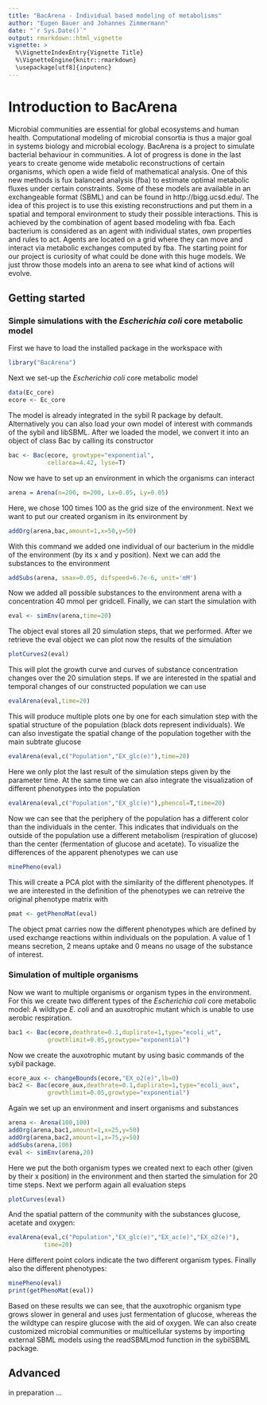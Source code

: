 ```yaml
---
title: "BacArena - Individual based modeling of metabolisms"
author: "Eugen Bauer and Johannes Zimmermann"
date: "`r Sys.Date()`"
output: rmarkdown::html_vignette
vignette: >
  %\VignetteIndexEntry{Vignette Title}
  %\VignetteEngine{knitr::rmarkdown}
  \usepackage[utf8]{inputenc}
---
```


# Introduction to BacArena

Microbial communities are essential for global ecosystems and human health. Computational modeling of microbial consortia is thus a major goal in systems biology and microbial ecology. BacArena is a project to simulate bacterial behaviour in communities. A lot of progress is done in the last years to create genome wide metabolic reconstructions of certain organisms, which open a wide field of mathematical analysis. One of this new methods is  fux balanced analysis (fba) to estimate optimal metabolic  fluxes under certain constraints. Some of these models are available in an exchangeable format (SBML) and can be found in http://bigg.ucsd.edu/. The idea of this project is to use this existing reconstructions and put them in a spatial and temporal environment to study their possible interactions. This is achieved by the combination of agent based modeling with fba. Each bacterium is considered as an agent with individual states, own properties and rules to act. Agents are located on a grid where they can move and interact via metabolic exchanges computed by fba. The starting point for our project is curiosity of what could be done with this huge models. We just throw those models into an arena to see what kind of actions will evolve.

## Getting started

### Simple simulations with the *Escherichia coli* core metabolic model

First we have to load the installed package in the workspace with

```r
library("BacArena")
```

Next we set-up the *Escherichia coli* core metabolic model

```r
data(Ec_core)
ecore <- Ec_core
```

The model is already integrated in the sybil R package by default. Alternatively you can also load your own model of interest with commands of the sybil and libSBML. After we loaded the model, we convert it into an object of class Bac by calling its constructor

```r
bac <- Bac(ecore, growtype="exponential",
           cellarea=4.42, lyse=T)
```

Now we have to set up an environment in which the organisms can interact

```r
arena = Arena(n=200, m=200, Lx=0.05, Ly=0.05)
```

Here, we chose 100 times 100 as the grid size of the environment. Next we want to put our created organism in its environment by

```r
addOrg(arena,bac,amount=1,x=50,y=50)
```

With this command we added one individual of our bacterium in the middle of the environment (by its x and y position). Next we can add the substances to the environment

```r
addSubs(arena, smax=0.05, difspeed=6.7e-6, unit='mM') 
```

Now we added all possible substances to the environment arena with a concentration 40 mmol per gridcell. Finally, we can start the simulation with

```r
eval <- simEnv(arena,time=20)
```

The object eval stores all 20 simulation steps, that we performed. After we retrieve the eval object we can plot now the results of the simulation

```r
plotCurves2(eval)
```

This will plot the growth curve and curves of substance concentration changes over the 20 simulation steps. If we are interested in the spatial and temporal changes of our constructed population we can use 

```r
evalArena(eval,time=20)
```

This will produce multiple plots one by one for each simulation step with the spatial structure of the population (black dots represent individuals). We can also investigate the spatial change of the population together with the main subtrate glucose

```r
evalArena(eval,c("Population","EX_glc(e)"),time=20)
```

Here we only plot the last result of the simulation steps given by the parameter time. At the same time we can also integrate the visualization of different phenotypes into the population 

```r
evalArena(eval,c("Population","EX_glc(e)"),phencol=T,time=20)
```

Now we can see that the periphery of the population has a different color than the individuals in the center. This indicates that individuals on the outside of the population use a different metabolism (respiration of glucose) than the center (fermentation of glucose and acetate). To visualize the differences of the apparent phenotypes we can use

```r
minePheno(eval)
```

This will create a PCA plot with the similarity of the different phenotypes. If we are interested in the definition of the phenotypes we can retreive the original phenotype matrix with

```r
pmat <- getPhenoMat(eval)
```

The object pmat carries now the different phenotypes which are defined by used exchange reactions within individuals on the population. A value of 1 means secretion, 2 means uptake and 0 means no usage of the substance of interest.

### Simulation of multiple organisms

Now we want to multiple organisms or organism types in the environment. For this we create two different types of the *Escherichia coli* core metabolic model: A wildtype *E. coli* and an auxotrophic mutant which is unable to use aerobic respiration.

```r
bac1 <- Bac(ecore,deathrate=0.1,duplirate=1,type="ecoli_wt",
           growthlimit=0.05,growtype="exponential")
```

Now we create the auxotrophic mutant by using basic commands of the sybil package.

```r
ecore_aux <- changeBounds(ecore,"EX_o2(e)",lb=0)
bac2 <- Bac(ecore_aux,deathrate=0.1,duplirate=1,type="ecoli_aux",
           growthlimit=0.05,growtype="exponential")
```

Again we set up an environment and insert organisms and substances

```r
arena <- Arena(100,100)
addOrg(arena,bac1,amount=1,x=25,y=50)
addOrg(arena,bac2,amount=1,x=75,y=50)
addSubs(arena,100)
eval <- simEnv(arena,20)
```

Here we put the both organism types we created next to each other (given by their x position) in the environment and then started the simulation for 20 time steps. Next we perform again all evaluation steps

```r
plotCurves(eval)
```

And the spatial pattern of the community with the substances glucose, acetate and oxygen:

```r
evalArena(eval,c("Population","EX_glc(e)","EX_ac(e)","EX_o2(e)"),
          time=20)
```

Here different point colors indicate the two different organism types. Finally also the different phenotypes:

```r
minePheno(eval)
print(getPhenoMat(eval))
```

Based on these results we can see, that the auxotrophic organism type grows slower in general and uses just fermentation of glucose, whereas the the wildtype can respire glucose with the aid of oxygen. We can also create customized microbial communities or multicellular systems by importing external SBML models using the readSBMLmod function in the sybilSBML package. 

## Advanced

in preparation ...

